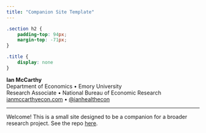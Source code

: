 ```yaml
---
title: "Companion Site Template"
---
```


```css
.section h2 {
    padding-top: 94px;
    margin-top: -71px;
}

.title {
    display: none
}
```


**Ian McCarthy**  
Department of Economics • Emory University<br>
Research Associate • National Bureau of Economic Research<br>
[ianmccarthyecon.com](https://www.ianmccarthyecon.com) • [\@ianhealthecon](https://twitter.com/ianhealthecon)


---

Welcome! This is a small site designed to be a companion for a broader research project. See the repo [here](https://github.com/imccart/research-template).
